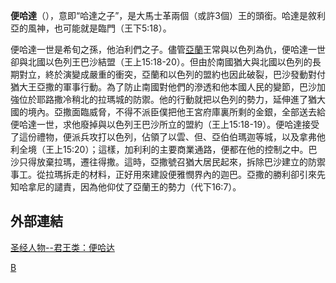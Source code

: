 '''便哈達'''（{{Lang-he|בן הדד}}），意即“哈達之子”，是大馬士革兩個（或許3個）王的頭銜。哈達是敘利亞的風神，也可能就是臨門（王下5:18）。 

便哈達一世是希旬之孫，他泊利們之子。儘管[[亞蘭_(地方)|亞蘭]]王常與以色列為仇，便哈達一世卻與北國以色列王巴沙結盟（王上15:18-20）。但由於南國猶大與北國以色列的長期對立，終於演變成嚴重的衝突，亞蘭和以色列的盟約也因此破裂，巴沙發動對付猶大王亞撒的軍事行動。為了防止南國對他們的滲透和他本國人民的變節，巴沙加強位於耶路撒冷稍北的拉瑪城的防禦。他的行動就把以色列的勢力，延伸進了猶大國的境內。亞撒面臨威脅，不得不派臣僕把他王宮府庫裏所剩的金銀，全部送去給便哈達一世，求他廢掉與以色列王巴沙所立的盟約（王上15:18-19）。便哈達接受了這份禮物，便派兵攻打以色列，佔領了以雲、但、亞伯伯瑪迦等城，以及拿弗他利全境（王上15:20）；這樣，加利利的主要商業通路，便都在他的控制之中。巴沙只得放棄拉瑪，遷往得撒。這時，亞撒號召猶大居民起來，拆除巴沙建立的防禦事工。從拉瑪拆走的材料，正好用來建設便雅憫界內的迦巴。亞撒的勝利卻引來先知哈拿尼的譴責，因為他仰仗了亞蘭王的勢力（代下16:7）。

== 外部連結 ==
[https://web.archive.org/web/20070930065911/http://www.fuyinchina.com/show.aspx?id=1027&cid=126&page=8 圣经人物--君王类：便哈达]

{{Leader|[[他伯利們|他伯利們]]|[[亞蘭大馬士革王|亞蘭大馬士革王]]|[[便哈達二世|便哈達二世]]}}
[[分类:亞蘭大馬士革王|B]]
